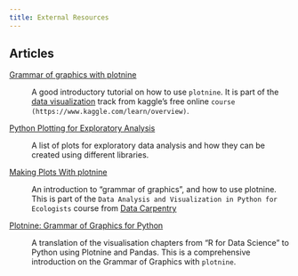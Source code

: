 ```yaml
---
title: External Resources
---
```


## Articles


[Grammar of graphics with plotnine](https://www.kaggle.com/code/residentmario/grammar-of-graphics-with-plotnine-optional)

:   A good introductory tutorial on how to use `plotnine`. It is part
    of the [data visualization](https://www.kaggle.com/learn/data-visualisation)
    track from kaggle's free online `course (https://www.kaggle.com/learn/overview)`.

[Python Plotting for Exploratory Analysis](http://pythonplot.com/)

:   A list of plots for exploratory data analysis and how they can be
    created using different libraries.

[Making Plots With plotnine](https://datacarpentry.org/python-ecology-lesson/07-visualization-ggplot-python/index.html)

:   An introduction to "grammar of graphics", and how to use plotnine. This is part
    of the `Data Analysis and Visualization in Python for Ecologists` course from
    [Data Carpentry](https://datacarpentry.org/python-ecology-lesson/)

[Plotnine: Grammar of Graphics for Python](https://www.datascienceworkshops.com/blog/plotnine-grammar-of-graphics-for-python)

:   A translation of the visualisation chapters from "R for Data Science" to Python using Plotnine and Pandas.
    This is a comprehensive introduction on the Grammar of Graphics with `plotnine`.
